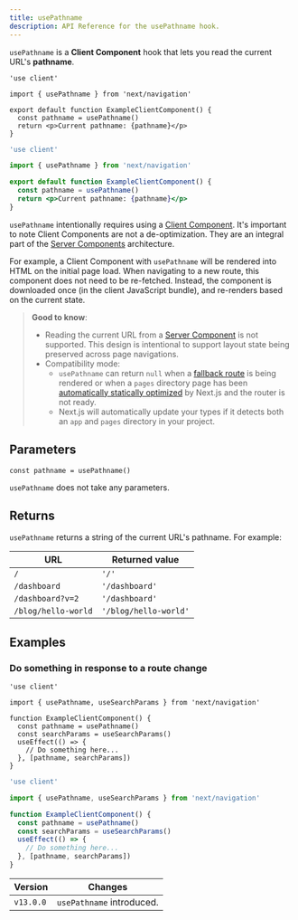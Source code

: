 ```yaml
---
title: usePathname
description: API Reference for the usePathname hook.
---
```


`usePathname` is a **Client Component** hook that lets you read the current URL's **pathname**.

```tsx filename="app/example-client-component.tsx" switcher
'use client'

import { usePathname } from 'next/navigation'

export default function ExampleClientComponent() {
  const pathname = usePathname()
  return <p>Current pathname: {pathname}</p>
}
```

```jsx filename="app/example-client-component.js" switcher
'use client'

import { usePathname } from 'next/navigation'

export default function ExampleClientComponent() {
  const pathname = usePathname()
  return <p>Current pathname: {pathname}</p>
}
```

`usePathname` intentionally requires using a [Client Component](/docs/getting-started/react-essentials). It's important to note Client Components are not a de-optimization. They are an integral part of the [Server Components](/docs/getting-started/react-essentials) architecture.

For example, a Client Component with `usePathname` will be rendered into HTML on the initial page load. When navigating to a new route, this component does not need to be re-fetched. Instead, the component is downloaded once (in the client JavaScript bundle), and re-renders based on the current state.

> **Good to know**:
>
> - Reading the current URL from a [Server Component](/docs/getting-started/react-essentials) is not supported. This design is intentional to support layout state being preserved across page navigations.
> - Compatibility mode:
>   - `usePathname` can return `null` when a [fallback route](/docs/pages/api-reference/functions/get-static-paths#fallback-true) is being rendered or when a `pages` directory page has been [automatically statically optimized](/docs/pages/building-your-application/rendering/automatic-static-optimization) by Next.js and the router is not ready.
>   - Next.js will automatically update your types if it detects both an `app` and `pages` directory in your project.

## Parameters

```tsx
const pathname = usePathname()
```

`usePathname` does not take any parameters.

## Returns

`usePathname` returns a string of the current URL's pathname. For example:

| URL                 | Returned value        |
| ------------------- | --------------------- |
| `/`                 | `'/'`                 |
| `/dashboard`        | `'/dashboard'`        |
| `/dashboard?v=2`    | `'/dashboard'`        |
| `/blog/hello-world` | `'/blog/hello-world'` |

## Examples

### Do something in response to a route change

```tsx filename="app/example-client-component.tsx" switcher
'use client'

import { usePathname, useSearchParams } from 'next/navigation'

function ExampleClientComponent() {
  const pathname = usePathname()
  const searchParams = useSearchParams()
  useEffect(() => {
    // Do something here...
  }, [pathname, searchParams])
}
```

```jsx filename="app/example-client-component.js" switcher
'use client'

import { usePathname, useSearchParams } from 'next/navigation'

function ExampleClientComponent() {
  const pathname = usePathname()
  const searchParams = useSearchParams()
  useEffect(() => {
    // Do something here...
  }, [pathname, searchParams])
}
```

| Version   | Changes                   |
| --------- | ------------------------- |
| `v13.0.0` | `usePathname` introduced. |
